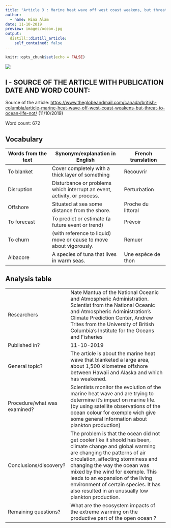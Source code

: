 ```yaml
---
title: "Article 3 : Marine heat wave off west coast weakens, but threat to ocean life not over yet"
author:
  - name: Hina Alam
date: 11-10-2019
preview: images/ocean.jpg
output:
  distill::distill_article:
    self_contained: false
---
```


```r
knitr::opts_chunk$set(echo = FALSE)
```
![](/media/sf_shared/projects/clementine-deleuze-blog/_posts/2019-11-11-article-3/images/ocean.jpg) 

## I - SOURCE OF THE ARTICLE WITH PUBLICATION DATE AND WORD COUNT:
Source of the article: <https://www.theglobeandmail.com/canada/british-columbia/article-marine-heat-wave-off-west-coast-weakens-but-threat-to-ocean-life-not/> (11/10/2019)

Word count: 672

## Vocabulary 

| Words from the text | Synonym/explanation in English | French translation |
| ------------------- | ------------------------------ | ------------------- |
| To blanket | Cover completely with a thick layer of something | Recouvrir |
| Disruption | Disturbance or problems which interrupt an event, activity, or process. | Perturbation | 
| Offshore | Situated at sea some distance from the shore.| Proche du littoral |
| To forecast | To predict or estimate (a future event or trend) | Prévoir | 
| To churn | (with reference to liquid) move or cause to move about vigorously. | Remuer | 
| Albacore | A species of tuna that lives in warm seas. | Une espèce de thon | 


## Analysis table 

|                              |                                                                     |
| ---------------------------- | ------------------------------------------------------------------- |
| Researchers                  | Nate Mantua of the National Oceanic and Atmospheric Administration. Scientist from the National Oceanic and Atmospheric Administration’s Climate Prediction Center, Andrew Trites from the University of British Columbia’s Institute for the Oceans and Fisheries | 
| Published in?                | 11-10-2019  |
| General topic?               | The article is about the marine heat wave that blanketed a large area, about 1,500 kilometres offshore between Hawaii and Alaska and which has weakened. | 
| Procedure/what was examined? | Scientists monitor the evolution of the marine heat wave and are trying to determine it's impact on marine life. (by using satellite observations of the ocean colour for exemple wich give some general information about plankton production) |
| Conclusions/discovery?       | The problem is that the ocean did not get cooler like it shoold has been, climate change and global warming are changing the patterns of air circulation, affecting storminess and changing the way the ocean was mixed by the wind for exemple. This leads to an expansion of the living environment of certain species. It has also resulted in an unusually low plankton production.
| Remaining questions?         | What are the ecosystem impacts of the extreme warming on the productive part of the open ocean ? |



